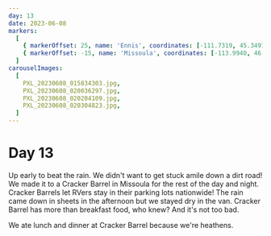 ```yaml
---
day: 13
date: 2023-06-08
markers:
  [
    { markerOffset: 25, name: 'Ennis', coordinates: [-111.7319, 45.3491] },
    { markerOffset: -15, name: 'Missoula', coordinates: [-113.9940, 46.8721] },
  ]
carouselImages:
  [
    PXL_20230608_015834303.jpg,
    PXL_20230608_020036297.jpg,
    PXL_20230608_020204109.jpg,
    PXL_20230608_020304823.jpg,
  ]
---
```


# Day 13

Up early to beat the rain. We didn't want to get stuck amile down a dirt road! We made it to a Cracker Barrel in Missoula for the rest of the day and night. Cracker Barrels let RVers stay in their parking lots nationwide! The rain came down in sheets in the afternoon but we stayed dry in the van. Cracker Barrel has more than breakfast food, who knew? And it's not too bad.

We ate lunch and dinner at Cracker Barrel because we're heathens.
